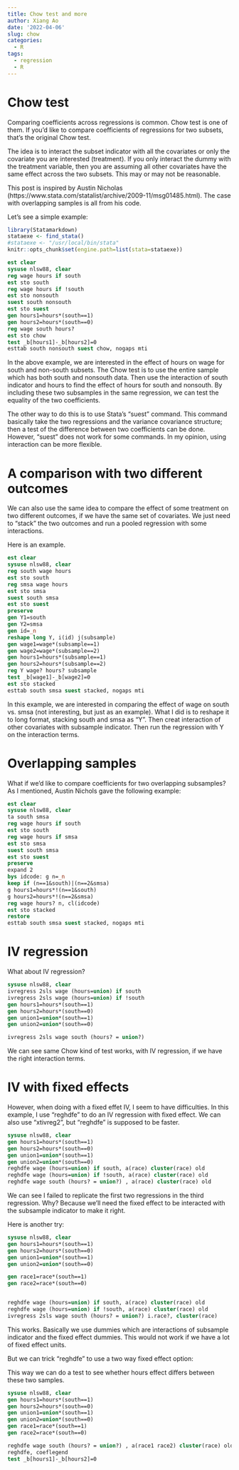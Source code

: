 ```yaml
---
title: Chow test and more
author: Xiang Ao
date: '2022-04-06'
slug: chow
categories:
  - R
tags:
  - regression
  - R
---
```



# Chow test

Comparing coefficients across regressions is common.  Chow test is one of them.  If you'd like to compare coefficients of regressions for two subsets, that's the original Chow test.    

The idea is to interact the subset indicator with all the covariates or only the covariate you are interested (treatment).  If you only interact the dummy with the treatment variable, then you are assuming all other covariates have the same effect across the two subsets.  This may or may not be reasonable.

This post is inspired by Austin Nicholas (https://www.stata.com/statalist/archive/2009-11/msg01485.html).  The case with overlapping samples is all from his code.

Let's see a simple example:

```r
library(Statamarkdown)
stataexe <- find_stata()
#stataexe <- "/usr/local/bin/stata"
knitr::opts_chunk$set(engine.path=list(stata=stataexe))
```

```stata

est clear
sysuse nlsw88, clear
reg wage hours if south
est sto south
reg wage hours if !south
est sto nonsouth
suest south nonsouth
est sto suest
gen hours1=hours*(south==1)
gen hours2=hours*(south==0)
reg wage south hours?
est sto chow
test _b[hours1]-_b[hours2]=0
esttab south nonsouth suest chow, nogaps mti

```


In the above example, we are interested in the effect of hours on wage for south and non-south subsets.  The Chow test is to use the entire sample which has both south and nonsouth data.  Then use the interaction of south indicator and hours to find the effect of hours for south and nonsouth.  By including these two subsamples in the same regression, we can test the equality of the two coefficients.  

The other way to do this is to use Stata's "suest" command.  This command basically take the two regressions and the variance covariance structure; then a test of the difference between two coefficients can be done.  However, "suest" does not work for some commands.  In my opinion, using interaction can be more flexible.

# A comparison with two different outcomes

We can also use the same idea to compare the effect of some treatment on two different outcomes, if we have the same set of covariates.  We just need to "stack" the two outcomes and run a pooled regression with some interactions.

Here is an example.


```stata


est clear
sysuse nlsw88, clear
reg south wage hours 
est sto south
reg smsa wage hours 
est sto smsa
suest south smsa
est sto suest
preserve
gen Y1=south
gen Y2=smsa
gen id=_n
reshape long Y, i(id) j(subsample)
gen wage1=wage*(subsample==1)
gen wage2=wage*(subsample==2)
gen hours1=hours*(subsample==1)
gen hours2=hours*(subsample==2)
reg Y wage? hours? subsample
test _b[wage1]-_b[wage2]=0
est sto stacked
esttab south smsa suest stacked, nogaps mti

```

In this example, we are interested in comparing the effect of wage on south vs. smsa (not interesting, but just as an example).  What I did is to reshape it to long format, stacking south and smsa as "Y".  Then creat interaction of other covariates with subsample indicator.  Then run the regression with Y on the interaction terms.  

# Overlapping samples

What if we'd like to compare coefficients for two overlapping subsamples?  As I mentioned, Austin Nichols gave the following example: 


```stata


est clear
sysuse nlsw88, clear
ta south smsa
reg wage hours if south
est sto south
reg wage hours if smsa
est sto smsa
suest south smsa
est sto suest
preserve
expand 2
bys idcode: g n=_n
keep if (n==1&south)|(n==2&smsa)
g hours1=hours*!(n==1&south)
g hours2=hours*!(n==2&smsa)
reg wage hours? n, cl(idcode)
est sto stacked
restore
esttab south smsa suest stacked, nogaps mti

```

# IV regression

What about IV regression?



```stata
sysuse nlsw88, clear
ivregress 2sls wage (hours=union) if south
ivregress 2sls wage (hours=union) if !south
gen hours1=hours*(south==1)
gen hours2=hours*(south==0)
gen union1=union*(south==1)
gen union2=union*(south==0)

ivregress 2sls wage south (hours? = union?)
```

We can see same Chow kind of test works, with IV regression, if we have the right interaction terms.

# IV with fixed effects

However, when doing with a fixed effet IV, I seem to have difficulties.  In this example, I use "reghdfe" to do an IV regression with fixed effect.  We can also use "xtivreg2", but "reghdfe" is supposed to be faster.


```stata

sysuse nlsw88, clear
gen hours1=hours*(south==1)
gen hours2=hours*(south==0)
gen union1=union*(south==1)
gen union2=union*(south==0)
reghdfe wage (hours=union) if south, a(race) cluster(race) old
reghdfe wage (hours=union) if !south, a(race) cluster(race) old
reghdfe wage south (hours? = union?) , a(race) cluster(race) old

```

We can see I failed to replicate the first two regressions in the third regression.  Why?  Because we'll need the fixed effect to be interacted with the subsample indicator to make it right.

Here is another try:



```stata

sysuse nlsw88, clear
gen hours1=hours*(south==1)
gen hours2=hours*(south==0)
gen union1=union*(south==1)
gen union2=union*(south==0)

gen race1=race*(south==1)
gen race2=race*(south==0)


reghdfe wage (hours=union) if south, a(race) cluster(race) old
reghdfe wage (hours=union) if !south, a(race) cluster(race) old
ivregress 2sls wage south (hours? = union?) i.race?, cluster(race) 

```

This works.  Basically we use dummies which are interactions of subsample indicator and the fixed effect dummies.  This would not work if we have a lot of fixed effect units.

But we can trick "reghdfe" to use a two way fixed effect option:

This way we can do a test to see whether hours effect differs between these two samples.

```stata

sysuse nlsw88, clear
gen hours1=hours*(south==1)
gen hours2=hours*(south==0)
gen union1=union*(south==1)
gen union2=union*(south==0)
gen race1=race*(south==1)
gen race2=race*(south==0)

reghdfe wage south (hours? = union?) , a(race1 race2) cluster(race) old
reghdfe, coeflegend
test _b[hours1]-_b[hours2]=0
```
